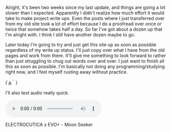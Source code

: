 Alright, it's been two weeks since my last update, and things are going a lot slower than I expected. Apparently I didn't realize how much effort it would take to make project write ups. Even the posts where I just transferred over from my old site took a lot of effort because I do a proofread over once or twice that somehow takes half a day. So far I've got about a dozen up that I'm alright with. I think I still have another dozen maybe to go.

Later today I'm going to try and just get this site up as soon as possible regardless of my write up status. I'll just copy over what I have from the old pages and work from there. It'll give me something to look forward to rather than just struggling to chug out words over and over. I just want to finish all this as soon as possible. I'm basically not doing any programming/studying right now, and I feel myself rusting away without practice.

(´д｀)

I'll also test audio really quick.

<audio controls><source src="https://maxrchung-rails.s3.amazonaws.com/uploads/15._Moon_Seeker.mp3"/></audio>

<p className="caption">ELECTROCUTICA x EVO+ - Moon Seeker</p>
